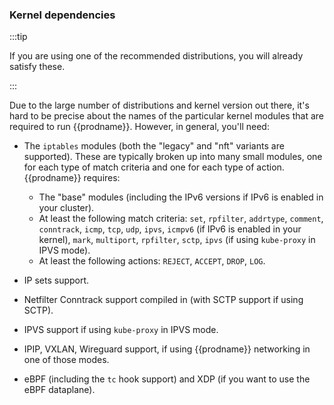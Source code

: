 ### Kernel dependencies

:::tip

If you are using one of the recommended distributions, you will already
satisfy these. 

:::

Due to the large number of distributions and kernel version out there, it's hard to be precise about the names of the particular kernel modules that are required to run {{prodname}}.  However, in general, you'll need:

- The `iptables` modules (both the "legacy" and "nft" variants are supported). These are typically broken up into many small modules, one for each type of match criteria and one for each type of action.  {{prodname}} requires:

  - The "base" modules (including the IPv6 versions if IPv6 is enabled in your cluster).
  - At least the following match criteria: `set`, `rpfilter`, `addrtype`, `comment`, `conntrack`, `icmp`, `tcp`, `udp`, `ipvs`, `icmpv6` (if IPv6 is enabled in your kernel), `mark`, `multiport`, `rpfilter`, `sctp`, `ipvs` (if using `kube-proxy` in IPVS mode).
  - At least the following actions: `REJECT`, `ACCEPT`, `DROP`, `LOG`.
 
- IP sets support.
- Netfilter Conntrack support compiled in (with SCTP support if using SCTP).
- IPVS support if using `kube-proxy` in IPVS mode.
- IPIP, VXLAN, Wireguard support, if using {{prodname}} networking in one of those modes.
- eBPF (including the `tc` hook support) and XDP (if you want to use the eBPF dataplane).
